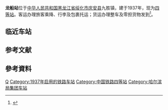 {{Infobox China railway station 
|车站名称 = 龙船站
|图片 = 
|图片介紹 = 
|其他名称= 
|车站名称拼音=Longchuan Zhan
|英文名称=Longchuan Railway Station
|车站代码=60194 <ref>{{Cite web |url=http://yupiao.info/klb/station/%E9%BE%99%E8%88%B9 |title=龙船站 车站资料 |accessdate=2014-11-22 |archive-date=2014-11-29 |archive-url=https://web.archive.org/web/20141129041734/http://yupiao.info/klb/station/%E9%BE%99%E8%88%B9 |dead-url=no }}</ref>
|电报码= LCB
|拼音码= LCH
|车站类型= 客货运站
|始建时间=
|开通运营= 1937年
|车站位置 =[[中华人民共和国|中华人民共和国]][[黑龙江省|黑龙江省]][[绥化市|绥化市]][[庆安县|庆安县]]九胜镇
|归属 = [[哈尔滨铁路局|哈尔滨铁路局]]
|使用状态= 使用中
|线路 = [[绥佳铁路|绥佳铁路]]
|车站等级 = [[四等站_(中鐵)|四等站]]
|月台数目 = 
|侧式站台=
|岛式站台=
|站台面 = 	
|股道数目 =
|正线= 
|到发线= 
|其它线= 
|坐标 = 
|网站 = 
}}

'''龙船站'''位于[[中华人民共和国|中华人民共和国]][[黑龙江省|黑龙江省]][[绥化市|绥化市]][[庆安县|庆安县]]九胜镇，建于1937年，现为[[四等站_(中鐵)|四等站]]。客运办理旅客乘降、行李及包裹托运；货运办理整车及零担货物发到<ref>{{cite book |title=中国铁路站名词典 |author=孙本祥 编 |publisher=中国铁道出版社 |year=2003 |isbn=9787113039417 |pages=393 }}</ref>。

==临近车站==
{{start rail box|[[中国铁路|中国铁路]]}}
{{s-inop|[[全胜站|全胜站]]}}
{{s-line|[[绥佳铁路|绥佳铁路]]}}
{{s-inop|[[庆安站|庆安站]]}}
{{end box}}

== 参考文献 ==
{{Reflist|colwidth=30em}}

==參考資料==
<div class="references-small">
<references />
</div>

{{绥佳铁路}}

[[Category:绥化市铁路车站|Q]]
[[Category:1937年启用的铁路车站|Category:1937年启用的铁路车站]]
[[Category:中国铁路四等站|Category:中国铁路四等站]]
[[Category:哈尔滨局集团车站|Category:哈尔滨局集团车站]]
